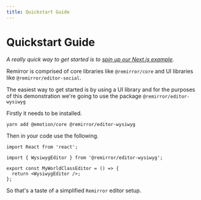 ```yaml
---
title: Quickstart Guide
---
```


# Quickstart Guide

_A really quick way to get started is to [spin up our Next.js
example](https://github.com/remirror/remirror/blob/canary/examples/with-next/readme.md#getting-started)._

Remirror is comprised of core libraries like `@remirror/core` and UI libraries
like `@remirror/editor-social`.

The easiest way to get started is by using a UI library and for the purposes of
this demonstration we're going to use the package `@remirror/editor-wysiwyg`

Firstly it needs to be installed.

```bash
yarn add @emotion/core @remirror/editor-wysiwyg
```

Then in your code use the following.

```tsx
import React from 'react';

import { WysiwygEditor } from '@remirror/editor-wysiwyg';

export const MyWorldClassEditor = () => {
  return <WysiwygEditor />;
};
```

So that's a taste of a simplified `Remirror` editor setup.
